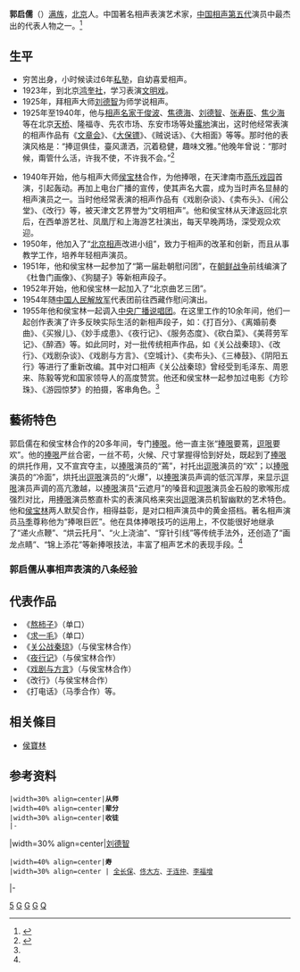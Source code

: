 {{相声小品演员
|姓名 = 郭启儒
|类型 = 曲艺家
|图片 = Guoqiru.jpg
|图片尺寸 = 220px
|图片简介 = 
|本名 = 
|外文名 = 
|外文 = 
|罗马拼音 = 
|英文名 = 
|昵称 = 
|其他艺名 = 
|国籍 = {{CHN-MLD}}
|民族 = [[满族|满族]]
|籍贯 = 
|出生日期 = {{birth date|1900|4|12}}
|出生地点 = {{QIN}}[[顺天府|顺天府]]
|逝世日期 = {{death date and age|1969|4|24|1900|4|12}}
|逝世地点 = {{CHN-1949}}[[北京市|北京市]]
|职业 = [[相声|相声演员]]
|语言 = [[汉语|汉语]]
|教育程度 = 
|母校 = 
|宗教信仰 = 
|配偶 = 
|儿女 = 
|父母 = 
|亲属 = 
|音乐类型 = 
|演奏乐器 = 
|出道地点 = 
|出道日期 = 
|出道作 = 
|代表作 = 《[[关公战秦琼|关公战秦琼]]》、《[[戏剧与方言|戏剧与方言]]》
|著名角色 = 
|活跃年代 = 1925年-1969年
|唱片公司 = 
|经纪公司 = 
|签名 = 
|签名大小 = 
|签名替代 = 
|网站 = 
|相关团体 = 
|module = {{Crosstalk actor master-apprentice relation module
  |师承 = [[刘德智|刘德智]]
  |世代 = 五
  |辈分 = 寿
  |徒弟 = {{ubl|[[全常保|全常保]]、[[于连仲|于连仲]]|[[邵其炳|邵其炳]]、[[齐信英|齐信英]]}}
  }}
|IMDb = 
|现任成员 = 
|过往成员 = 
|著名乐器 = 
|奖项 = 
}}

'''郭启儒'''（{{bd|1900年|4月12日|1969年|4月24日|catIdx=Guo Qiyu}}）[[满族|满族]]，[[北京|北京]]人。中国著名相声表演艺术家，[[中国|中国]][[相声|相声]][[相声演员师承关系|第五代]]演员中最杰出的代表人物之一。<ref name="qq">{{cite news|url=http://datalib.ent.qq.com/star/3478/starinfo.shtml|title=郭启儒个人简介|publisher=腾讯娱乐|access-date=2009-07-01|archive-url=https://web.archive.org/web/20131003062500/http://datalib.ent.qq.com/star/3478/starinfo.shtml|archive-date=2013-10-03|dead-url=yes}}</ref>

==生平==
*穷苦出身，小时候读过6年[[私塾|私塾]]，自幼喜爱相声。
*1923年，到北京[[鸿奎社|鸿奎社]]，学习表演[[文明戏|文明戏]]。
*1925年，拜相声大师[[刘德智|刘德智]]为师学说相声。
*1925年至1940年，他与[[相声名家|相声名家]][[于俊波|于俊波]]、[[焦德海|焦德海]]、[[刘德智|刘德智]]、[[张寿臣|张寿臣]]、[[焦少海|焦少海]]等在北京[[北京天桥|天桥]]、隆福寺、先农市场、东安市场等处[[撂地|撂地]]演出，这时他经常表演的相声作品有《[[文章会|文章会]]》、《[[大保镖|大保镖]]》、《贼说话》、《大相面》等等。那时他的表演风格是：“捧逗俱佳，臺风潇洒，沉着稳健，趣味文雅。”他晚年曾说：“那时候，甭管什么活，许我不使，不许我不会。”<ref name="l">{{cite news|url=http://history.xikao.com/person.php?name=%E9%83%AD%E5%90%AF%E5%84%92|title=梨园百年索记|publisher=中国京剧戏考|accessdate=2009-07-01|archive-date=2012-07-11|archive-url=https://archive.is/20120711152029/http://history.xikao.com/person.php?name=%E9%83%AD%E5%90%AF%E5%84%92|dead-url=no}}</ref>
 
*1940年开始，他与相声大师[[侯宝林|侯宝林]]合作，为他捧哏，在天津南市[[燕乐戏园|燕乐戏园]]首演，引起轰动。再加上电台广播的宣传，使其声名大震，成为当时声名显赫的相声演员之一。当时他经常表演的相声作品有《戏剧杂谈》、《卖布头》、《闹公堂》、《改行》等，被天津文艺界誉为“文明相声”。他和侯宝林从天津返回北京后，在西单游艺社、凤凰厅和上海游艺社演出，每天早晚两场，深受观众欢迎。　　
*1950年，他加入了“[[北京|北京]][[相声|相声]]改进小组”，致力于相声的改革和创新，而且从事教学工作，培养年轻相声演员。
*1951年，他和侯宝林一起参加了“第一届赴朝慰问团”，在[[朝鲜战争|朝鲜战争]]前线编演了《杜鲁门画像》、《狗腿子》等新相声段子。
*1952年开始，他和侯宝林一起加入了“北京曲艺三团”。
*1954年随[[中国人民解放军|中国人民解放军]]代表团前往西藏作慰问演出。
*1955年他和侯宝林一起调入[[中央广播说唱团|中央广播说唱团]]。在这里工作的10余年间，他们一起创作表演了许多反映实际生活的新相声段子，如：《打百分》、《离婚前奏曲》、《买猴儿》、《妙手成患》、《夜行记》、《服务态度》、《砍白菜》、《美蒋劳军记》、《醉酒》等。如此同时，对一批传统相声作品，如《关公战秦琼》、《改行》、《戏剧杂谈》、《戏剧与方言》、《空城计》、《卖布头》、《三棒鼓》、《阴阳五行》等进行了重新改编。其中对口相声《关公战秦琼》曾经受到毛泽东、周恩来、陈毅等党和国家领导人的高度赞赏。他还和侯宝林一起参加过电影《方珍珠》、《游园惊梦》的拍摄，客串角色。<ref name="l"/>

==藝術特色==
郭启儒在和侯宝林合作的20多年间，专门[[捧哏|捧哏]]。他一直主张“[[捧哏|捧哏]]要蔫，[[逗哏|逗哏]]要欢”。他的[[捧哏|捧哏]]严丝合密，一丝不苟，火候、尺寸掌握得恰到好处，既起到了[[捧哏|捧哏]]的烘托作用，又不宣宾夺主，以[[捧哏|捧哏]]演员的“蔫”，衬托出[[逗哏|逗哏]]演员的“欢”；以[[捧哏|捧哏]]演员的“冷面”，烘托出[[逗哏|逗哏]]演员的“火爆”，以[[捧哏|捧哏]]演员声调的低沉浑厚，来显示[[逗哏|逗哏]]演员声调的高亢激越，以[[捧哏|捧哏]]演员“云遮月”的嗓音和[[逗哏|逗哏]]演员金石般的歌喉形成强烈对比，用[[捧哏|捧哏]]演员憨直朴实的表演风格来突出[[逗哏|逗哏]]演员机智幽默的艺术特色。他和[[侯宝林|侯宝林]]两人默契合作，相得益彰，是对口相声演员中的黄金搭档。著名相声演员[[马季|马季]]尊称他为“捧哏巨匠”。他在具体捧哏技巧的运用上，不仅能很好地继承了“递火点鞭”、“烘云托月”、“火上浇油”、“穿针引线”等传统手法外，还创造了“画龙点睛”、“锦上添花”等新捧哏技法，丰富了相声艺术的表现手段。<ref name="l"/>


===郭启儒从事相声表演的八条经验===
{{quote|
#说相声首先得让人听得懂；
#相声艺术要从多方面来丰富；
#只有热爱自己的艺术，你才能被观众热爱；
#使好垫活，先把观众的精神领过来；
#相声演员的舞台形象必须给人一种美感和亲切感；
#捧哏的要掌握好包袱儿的节骨眼儿，既要聚精会神，又随机应变；
#捧哏的要运用好蹬、踹、说、卖和迟、急、顿、挫这八个字的表演技巧；
#捧逗演员之间要搞好团结。<ref>{{cite book  | author = 蔡兴林  | title = 相声表演心得  | url = http://history.xikao.com/person.php?name=%E9%83%AD%E5%90%AF%E5%84%92  | publisher = 中国曲艺出版社  | access-date = 2009-07-01  | archive-date = 2012-07-11  | archive-url = https://archive.is/20120711152029/http://history.xikao.com/person.php?name=%E9%83%AD%E5%90%AF%E5%84%92  | dead-url = no  }}</ref>
}}

==代表作品==
*《[[熬柿子|熬柿子]]》（单口）
*《[[求一毛|求一毛]]》（单口）
*《[[关公战秦琼|关公战秦琼]]》（与侯宝林合作）
*《[[夜行记|夜行记]]》（与侯宝林合作）
*《[[戏剧与方言|戏剧与方言]]》（与侯宝林合作）
*《改行》（与侯宝林合作）
*《打电话》（马季合作）等。

==相关條目==
*[[侯寶林|侯寶林]]

==参考资料==
{{reflist|2}}

{{start box}}
 |width=30% align=center|'''从师'''
 |width=40% align=center|'''辈分'''
 |width=30% align=center|'''收徒'''
 |-
|width=30% align=center|[[刘德智|刘德智]]
 |width=40% align=center|'''寿'''
 |width=30% align=center | [[全长保|全长保]]、[[佟大方|佟大方]]、[[于连仲|于连仲]]、[[李福增|李福增]]
|-
{{end box}}

{{DEFAULTSORT:Guo Qiru}}
[[Category:相声演员|5]]
[[Category:滿族演員|G]]
[[Category:北京人|G]]
[[Category:汉军旗人|G]]
[[Category:郭姓|Q]]